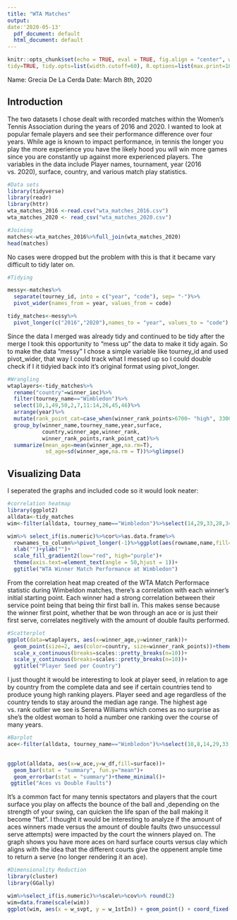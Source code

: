 ```yaml
---
title: "WTA Matches"
output:
date:'2020-05-13'
  pdf_document: default
  html_document: default
---
```


```r
knitr::opts_chunk$set(echo = TRUE, eval = TRUE, fig.align = "center", warning = F, message = F,
tidy=TRUE, tidy.opts=list(width.cutoff=60), R.options=list(max.print=100))
```
Name: Grecia De La Cerda
Date: March 8th, 2020


## Introduction
The two datasets I chose dealt with recorded matches within the Women's Tennis Association during the years of 2016 and 2020. I wanted to look at popular female players and see their performance difference over four years. While age is known to impact performance, in tennis the longer you play the more experience you have the likely hood you will win more games since you are constantly up against more experienced players. The variables in the data include Player names, tournament, year (2016 vs. 2020), surface, country, and various match play statistics. 

```r
#Data sets
library(tidyverse)
library(readr)
library(httr)
wta_matches_2016 <-read.csv("wta_matches_2016.csv")
wta_matches_2020 <- read_csv("wta_matches_2020.csv")
```

```r
#Joining
matches<-wta_matches_2016%>%full_join(wta_matches_2020)
head(matches)
```
No cases were dropped but the problem with this is that it became vary difficult to tidy later on. 

```r
#Tidying

messy<-matches%>%
  separate(tourney_id, into = c("year", "code"), sep= "-")%>%
  pivot_wider(names_from = year, values_from = code)

tidy_matches<-messy%>%
  pivot_longer(c("2016","2020"),names_to = "year", values_to = "code")
```

Since the data I merged was already tidy and continued to be tidy after the merge I took this opportunity to "mess up" the data to make it tidy again. So to make the data "messy" I chose a simple variable like tourney_id and used pivot_wider, that way I could track what I messed up so I could double check if I it tidyied back into it's original format using pivot_longer.

```r
#Wrangling
wtaplayers<-tidy_matches%>%
  rename("country"=winner_ioc)%>%
  filter(tourney_name=="Wimbledon")%>%
  select(10,1,49,50,2,7,11:14,26,45,46)%>%
  arrange(year)%>%
  mutate(rank_point_cat=case_when(winner_rank_points>6700~ "high", 3300<=winner_rank_points & winner_rank_points<=6700 ~ "med", winner_rank_points<3300~"low"))%>%
  group_by(winner_name,tourney_name,year,surface,
           country,winner_age,winner_rank,
           winner_rank_points,rank_point_cat)%>%
  summarize(mean_age=mean(winner_age,na.rm=T), 
            sd_age=sd(winner_age,na.rm = T))%>%glimpse()
```


## Visualizing Data

I seperated the graphs and included code so it would look neater:

```r
#correlation heatmap
library(ggplot2)
alldata<-tidy_matches
wim<-filter(alldata, tourney_name=="Wimbledon")%>%select(14,29,33,28,34,35,27,32,30)

wim%>% select_if(is.numeric)%>%cor%>%as.data.frame%>%
  rownames_to_column%>%pivot_longer(-1)%>%ggplot(aes(rowname,name,fill=value))+geom_tile()+geom_text(aes(label=round(value,2)))+
  xlab("")+ylab("")+
  scale_fill_gradient2(low="red", high="purple")+
  theme(axis.text=element_text(angle = 50,hjust = 1))+
  ggtitle("WTA Winner Match Performance at Wimbledon")
```
From the correlation heat map created of the WTA Match Performace statistic during Wimbeldon matches, there's a correlation with each winner's initial starting point. Each winner had a strong correlation between their service point being that being thir first ball in. This makes sense because the winner first point, whether that be won through an ace or is just their first serve, correlates negitively with the amount of double faults performed. 

```r
#Scatterplot
ggplot(data=wtaplayers, aes(x=winner_age,y=winner_rank))+
  geom_point(size=2, aes(color=country, size=winner_rank_points))+theme_light()+
  scale_x_continuous(breaks=scales::pretty_breaks(n=10))+
  scale_y_continuous(breaks=scales::pretty_breaks(n=10))+
  ggtitle("Player Seed per Country")
```
I just thought it would be interesting to look at player seed, in relation to age by country from the complete data and see if certain countries tend to produce young high ranking players. Player seed and age regardless of the country tends to stay around the median age range. The highest age vs. rank outlier we see is Serena Williams which comes as no surprise as she's the oldest woman to hold a number one ranking over the course of many years. 
```r
#Barplot
ace<-filter(alldata, tourney_name=="Wimbledon")%>%select(10,8,14,29,33,28,34,35,27,32,30)

  
ggplot(alldata, aes(x=w_ace,y=w_df,fill=surface))+
  geom_bar(stat = "summary", fun.y="mean")+
  geom_errorbar(stat = "summary")+theme_minimal()+
 ggtitle("Aces vs Double Faults")

```
It's a common fact for many tennis spectators and players that the court surface you play on affects the bounce of the ball and ,depending on the strength of your swing, can quicken the life span of the ball making it become "flat". I thought it would be interesting to analyze if the amount of aces winners made versus the amount of double faults (two unsuccessul serve attempts) were impacted by the court the winners played on. The graph shows you have more aces on hard surface courts versus clay which aligns with the idea that the different courts give the oppenent ample time to return a serve (no longer rendering it an ace).

```r
#Dimensionality Reduction
library(cluster)
library(GGally)

wim%>%select_if(is.numeric)%>%scale%>%cov%>% round(2)
wim=data.frame(scale(wim))
ggplot(wim, aes(x = w_svpt, y = w_1stIn)) + geom_point() + coord_fixed()

```
